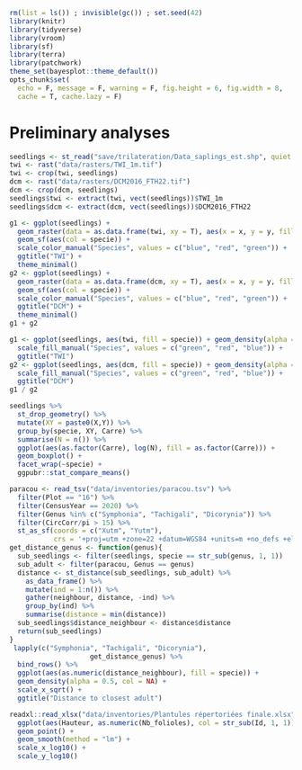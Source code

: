 ```r
rm(list = ls()) ; invisible(gc()) ; set.seed(42)
library(knitr)
library(tidyverse)
library(vroom)
library(sf)
library(terra)
library(patchwork)
theme_set(bayesplot::theme_default())
opts_chunk$set(
  echo = F, message = F, warning = F, fig.height = 6, fig.width = 8,
  cache = T, cache.lazy = F)
```

# Preliminary analyses

```r
seedlings <- st_read("save/trilateration/Data_saplings_est.shp", quiet = T)
twi <- rast("data/rasters/TWI_1m.tif")
twi <- crop(twi, seedlings)
dcm <- rast("data/rasters/DCM2016_FTH22.tif")
dcm <- crop(dcm, seedlings)
seedlings$twi <- extract(twi, vect(seedlings))$TWI_1m
seedlings$dcm <- extract(dcm, vect(seedlings))$DCM2016_FTH22
```

```r
g1 <- ggplot(seedlings) +
  geom_raster(data = as.data.frame(twi, xy = T), aes(x = x, y = y, fill = TWI_1m)) +
  geom_sf(aes(col = specie)) +
  scale_color_manual("Species", values = c("blue", "red", "green")) +
  ggtitle("TWI") +
  theme_minimal()
g2 <- ggplot(seedlings) +
  geom_raster(data = as.data.frame(dcm, xy = T), aes(x = x, y = y, fill = DCM2016_FTH22)) +
  geom_sf(aes(col = specie)) +
  scale_color_manual("Species", values = c("blue", "red", "green")) +
  ggtitle("DCM") +
  theme_minimal()
g1 + g2
```


```r
g1 <- ggplot(seedlings, aes(twi, fill = specie)) + geom_density(alpha = 0.5, col = NA) + scale_x_log10() +
  scale_fill_manual("Species", values = c("green", "red", "blue")) +
  ggtitle("TWI")
g2 <- ggplot(seedlings, aes(dcm, fill = specie)) + geom_density(alpha = 0.5, col = NA) +
  scale_fill_manual("Species", values = c("green", "red", "blue")) +
  ggtitle("DCM")
g1 / g2
```

```r
seedlings %>% 
  st_drop_geometry() %>% 
  mutate(XY = paste0(X,Y)) %>% 
  group_by(specie, XY, Carre) %>% 
  summarise(N = n()) %>% 
  ggplot(aes(as.factor(Carre), log(N), fill = as.factor(Carre))) +
  geom_boxplot() +
  facet_wrap(~specie) +
  ggpubr::stat_compare_means()
```

```r
paracou <- read_tsv("data/inventories/paracou.tsv") %>% 
  filter(Plot == "16") %>% 
  filter(CensusYear == 2020) %>% 
  filter(Genus %in% c("Symphonia", "Tachigali", "Dicorynia")) %>% 
  filter(CircCorr/pi > 15) %>% 
  st_as_sf(coords = c("Xutm", "Yutm"),
           crs = '+proj=utm +zone=22 +datum=WGS84 +units=m +no_defs +ellps=WGS84 +towgs84=0,0,0')
get_distance_genus <- function(genus){
  sub_seedlings <- filter(seedlings, specie == str_sub(genus, 1, 1))
  sub_adult <- filter(paracou, Genus == genus)
  distance <- st_distance(sub_seedlings, sub_adult) %>% 
    as_data_frame() %>% 
    mutate(ind = 1:n()) %>% 
    gather(neighbour, distance, -ind) %>% 
    group_by(ind) %>% 
    summarise(distance = min(distance))
  sub_seedlings$distance_neighbour <- distance$distance
  return(sub_seedlings)
}
 lapply(c("Symphonia", "Tachigali", "Dicorynia"), 
                    get_distance_genus) %>% 
  bind_rows() %>% 
  ggplot(aes(as.numeric(distance_neighbour), fill = specie)) +
  geom_density(alpha = 0.5, col = NA) +
  scale_x_sqrt() +
  ggtitle("Distance to closest adult")
```


```r
readxl::read_xlsx("data/inventories/Plantules répertoriées finale.xlsx") %>% 
  ggplot(aes(Hauteur, as.numeric(Nb_folioles), col = str_sub(Id, 1, 1))) +
  geom_point() +
  geom_smooth(method = "lm") +
  scale_x_log10() +
  scale_y_log10()
```

